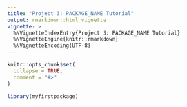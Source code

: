 ```yaml
---
title: "Project 3: PACKAGE_NAME Tutorial"
output: rmarkdown::html_vignette
vignette: >
  %\VignetteIndexEntry{Project 3: PACKAGE_NAME Tutorial}
  %\VignetteEngine{knitr::rmarkdown}
  %\VignetteEncoding{UTF-8}
---
```


```r
knitr::opts_chunk$set(
  collapse = TRUE,
  comment = "#>"
)
```

```r
library(myfirstpackage)
```
